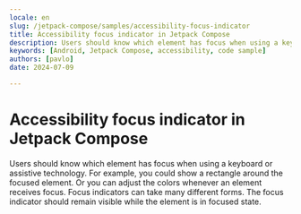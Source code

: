 ```yaml
---
locale: en
slug: /jetpack-compose/samples/accessibility-focus-indicator
title: Accessibility focus indicator in Jetpack Compose
description: Users should know which element has focus when using a keyboard or assistive technology.
keywords: [Android, Jetpack Compose, accessibility, code sample]
authors: [pavlo]
date: 2024-07-09

---
```


# Accessibility focus indicator in Jetpack Compose

Users should know which element has focus when using a keyboard or assistive technology. For example, you could show a rectangle around the focused element. Or you can adjust the colors whenever an element receives focus. Focus indicators can take many different forms. The focus indicator should remain visible while the element is in focused state.

<CodeSample id="accessibility-focus-indicator" platform="jetpack-compose" locale="en"/>
